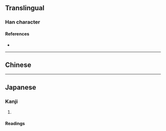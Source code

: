 {{also|氳}}
{{character info}}
==Translingual==

===Han character===
{{Han char|rn=84|rad=气|as=10|sn=14|four=|canj=ONABT|ids=⿹气昷}}

====References====
* {{Han ref|kx=0600.021|hdz=32013.090|uh=6C32|ud=27698}}

----

==Chinese==
{{zh-see|氳|sv}}

----

==Japanese==
{{ja-kanji forms|氲|氳}}

===Kanji===
{{ja-kanji|grade=|rs=气10|kyu=氳}}

# {{rfdef|ja|sort=气10}}

====Readings====
{{ja-readings
|goon=うん
|kanon=うん
|kun=さかん-}}